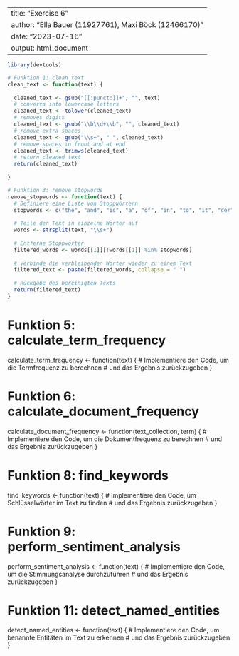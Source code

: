 
---
title: "Exercise 6"
author: "Ella Bauer (11927761), Maxi Böck (12466170)"
date: "2023-07-16"
output: html_document
---
```r
library(devtools)
```

```r
# Funktion 1: clean_text
clean_text <- function(text) {
  
  cleaned_text <- gsub("[[:punct:]]+", "", text)
  # converts into lowercase letters
  cleaned_text <- tolower(cleaned_text)
  # removes digits
  cleaned_text <- gsub("\\b\\d+\\b", "", cleaned_text)
  # remove extra spaces
  cleaned_text <- gsub("\\s+", " ", cleaned_text)
  # remove spaces in front and at end
  cleaned_text <- trimws(cleaned_text)
  # return cleaned text
  return(cleaned_text)
  
}
```



```r
# Funktion 3: remove_stopwords
remove_stopwords <- function(text) {
  # Definiere eine Liste von Stoppwörtern
  stopwords <- c("the", "and", "is", "a", "of", "in", "to", "it", "der", "die", "das", "und", "ist", "ein", "von", "in", "zu", "es")
  
  # Teile den Text in einzelne Wörter auf
  words <- strsplit(text, "\\s+")
  
  # Entferne Stoppwörter
  filtered_words <- words[[1]][!words[[1]] %in% stopwords]
  
  # Verbinde die verbleibenden Wörter wieder zu einem Text
  filtered_text <- paste(filtered_words, collapse = " ")
  
  # Rückgabe des bereinigten Texts
  return(filtered_text)
}

```







# Funktion 5: calculate_term_frequency
calculate_term_frequency <- function(text) {
  # Implementiere den Code, um die Termfrequenz zu berechnen
  # und das Ergebnis zurückzugeben
}

# Funktion 6: calculate_document_frequency
calculate_document_frequency <- function(text_collection, term) {
  # Implementiere den Code, um die Dokumentfrequenz zu berechnen
  # und das Ergebnis zurückzugeben
}

# Funktion 8: find_keywords
find_keywords <- function(text) {
  # Implementiere den Code, um Schlüsselwörter im Text zu finden
  # und das Ergebnis zurückzugeben
}

# Funktion 9: perform_sentiment_analysis
perform_sentiment_analysis <- function(text) {
  # Implementiere den Code, um die Stimmungsanalyse durchzuführen
  # und das Ergebnis zurückzugeben
}

# Funktion 11: detect_named_entities
detect_named_entities <- function(text) {
  # Implementiere den Code, um benannte Entitäten im Text zu erkennen
  # und das Ergebnis zurückzugeben
}


